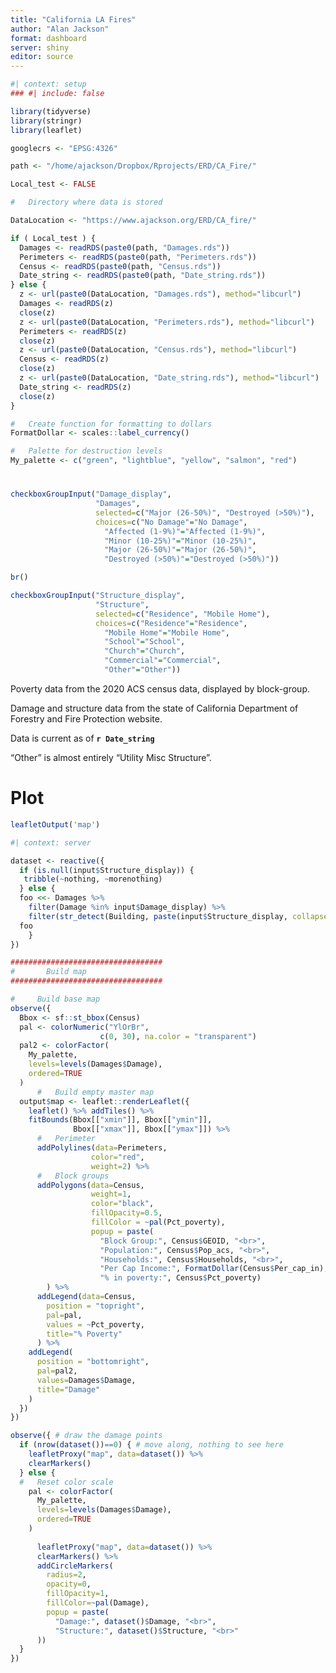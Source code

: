 ```yaml
---
title: "California LA Fires"
author: "Alan Jackson"
format: dashboard
server: shiny
editor: source
---
```


```r
#| context: setup
### #| include: false

library(tidyverse)
library(stringr)
library(leaflet)

googlecrs <- "EPSG:4326"

path <- "/home/ajackson/Dropbox/Rprojects/ERD/CA_Fire/"

Local_test <- FALSE

#   Directory where data is stored

DataLocation <- "https://www.ajackson.org/ERD/CA_fire/"

if ( Local_test ) {
  Damages <- readRDS(paste0(path, "Damages.rds"))
  Perimeters <- readRDS(paste0(path, "Perimeters.rds"))
  Census <- readRDS(paste0(path, "Census.rds"))
  Date_string <- readRDS(paste0(path, "Date_string.rds"))
} else {
  z <- url(paste0(DataLocation, "Damages.rds"), method="libcurl")
  Damages <- readRDS(z)
  close(z)
  z <- url(paste0(DataLocation, "Perimeters.rds"), method="libcurl")
  Perimeters <- readRDS(z)
  close(z)
  z <- url(paste0(DataLocation, "Census.rds"), method="libcurl")
  Census <- readRDS(z)
  close(z)
  z <- url(paste0(DataLocation, "Date_string.rds"), method="libcurl")
  Date_string <- readRDS(z)
  close(z)
}

#   Create function for formatting to dollars
FormatDollar <- scales::label_currency()

#   Palette for destruction levels
My_palette <- c("green", "lightblue", "yellow", "salmon", "red")

```

# {.sidebar}

```r

checkboxGroupInput("Damage_display",
                   "Damages",
                   selected=c("Major (26-50%)", "Destroyed (>50%)"),
                   choices=c("No Damage"="No Damage", 
                     "Affected (1-9%)"="Affected (1-9%)", 
                     "Minor (10-25%)"="Minor (10-25%)",  
                     "Major (26-50%)"="Major (26-50%)",  
                     "Destroyed (>50%)"="Destroyed (>50%)"))

br()

checkboxGroupInput("Structure_display",
                   "Structure",
                   selected=c("Residence", "Mobile Home"),
                   choices=c("Residence"="Residence",  
                     "Mobile Home"="Mobile Home",  
                     "School"="School", 
                     "Church"="Church",
                     "Commercial"="Commercial",  
                     "Other"="Other"))

```

Poverty data from the 2020 ACS census data, displayed by block-group.

Damage and structure data from the state of California Department of Forestry
and Fire Protection website.

Data is current as of **`r Date_string`**

"Other" is almost entirely "Utility Misc Structure".


# Plot

```r
leafletOutput('map')
```

```r
#| context: server

dataset <- reactive({
  if (is.null(input$Structure_display)) {
   tribble(~nothing, ~morenothing) 
  } else {
  foo <<- Damages %>% 
    filter(Damage %in% input$Damage_display) %>% 
    filter(str_detect(Building, paste(input$Structure_display, collapse="|")))
  foo
    }
})

##################################
#       Build map
################################## 

#     Build base map
observe({
  Bbox <- sf::st_bbox(Census)
  pal <- colorNumeric("YlOrBr",
                    c(0, 30), na.color = "transparent") 
  pal2 <- colorFactor(
    My_palette,
    levels=levels(Damages$Damage),
    ordered=TRUE
  )
      #   Build empty master map 
  output$map <- leaflet::renderLeaflet({
    leaflet() %>% addTiles() %>%
    fitBounds(Bbox[["xmin"]], Bbox[["ymin"]],
              Bbox[["xmax"]], Bbox[["ymax"]]) %>% 
      #   Perimeter
      addPolylines(data=Perimeters,
                  color="red",
                  weight=2) %>% 
      #   Block groups
      addPolygons(data=Census,
                  weight=1,
                  color="black",
                  fillOpacity=0.5,
                  fillColor = ~pal(Pct_poverty),
                  popup = paste(
                    "Block Group:", Census$GEOID, "<br>",
                    "Population:", Census$Pop_acs, "<br>",
                    "Households:", Census$Households, "<br>",
                    "Per Cap Income:", FormatDollar(Census$Per_cap_in), "<br>",
                    "% in poverty:", Census$Pct_poverty)
        ) %>%   
      addLegend(data=Census,
        position = "topright",
        pal=pal,
        values = ~Pct_poverty,
        title="% Poverty"
      ) %>%   
    addLegend(
      position = "bottomright",
      pal=pal2,
      values=Damages$Damage,
      title="Damage"
    )  
  })
})

observe({ # draw the damage points
  if (nrow(dataset())==0) { # move along, nothing to see here
    leafletProxy("map", data=dataset()) %>% 
    clearMarkers()
  } else {
  #   Reset color scale
    pal <- colorFactor(
      My_palette,
      levels=levels(Damages$Damage),
      ordered=TRUE
    )
      
      leafletProxy("map", data=dataset()) %>% 
      clearMarkers() %>%
      addCircleMarkers(
        radius=2,
        opacity=0,
        fillOpacity=1,
        fillColor=~pal(Damage),
        popup = paste(
          "Damage:", dataset()$Damage, "<br>",
          "Structure:", dataset()$Structure, "<br>"
      )) 
  }
})
  

```





